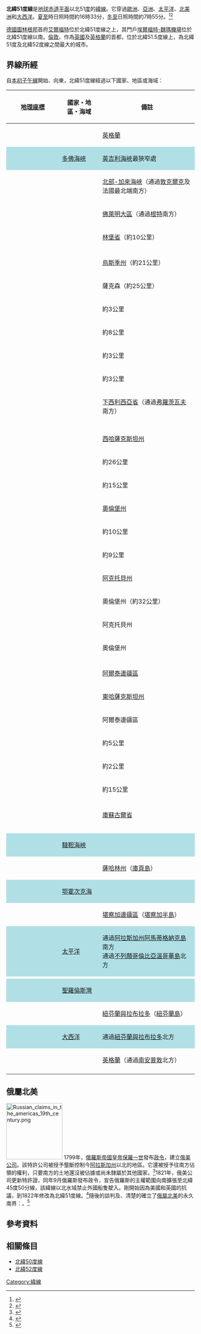 {{NoteTA
|G1=Toponym
}}
{{Location map-line|lat=51}}
{{kml}}
'''北緯51度線'''是[[地球|地球]][[赤道|赤道平面]]以北51[[度_(角)|度]]的[[緯線|緯線]]。它穿過[[歐洲|歐洲]]、[[亞洲|亞洲]]、[[太平洋|太平洋]]、[[北美洲|北美洲]]和[[大西洋|大西洋]]。[[夏至|夏至]]時日照時間約16時33分，[[冬至|冬至]]日照時間約7時55分。<ref>{{cite web|url=http://www.timeanddate.com/sun/germany/erfurt?month=6&year=2016|title=Sunrise and sunset times in Erfurt, June 2016|accessdate=2016-07-15|language=en|archive-date=2017-01-11|archive-url=https://web.archive.org/web/20170111065647/https://www.timeanddate.com/sun/germany/erfurt?month=6&year=2016|dead-url=no}}</ref><ref>{{cite web|url=http://www.timeanddate.com/sun/germany/erfurt?month=12&year=2016|title=Sunrise and sunset times in Erfurt, December 2016|accessdate=2016-07-15|language=en|archive-date=2017-01-11|archive-url=https://web.archive.org/web/20170111065639/https://www.timeanddate.com/sun/germany/erfurt?month=12&year=2016|dead-url=no}}</ref>

[[德國|德國]][[圖林根|圖林根邦]]首府[[艾爾福特|艾爾福特]]位於北緯51度線之上，其門戶[[埃爾福特-魏瑪機場|埃爾福特-魏瑪機場]]位於北緯51度線以南。[[倫敦|倫敦]]，作為[[英國|英國]]及[[英格蘭|英格蘭]]的首都，位於北緯51.5度線上，為北緯51度及北緯52度線之間最大的城市。

==界線所經==

自[[本初子午線|本初子午線]]開始、向東，北緯51度線經過以下國家、地區或海域：
{| class="wikitable"
! width="125" | [[地理座標系|地理座標]]
! 國家・地區・海域
! 備註
|-
| {{Coord|51|0|N|0|0|E|type:landmark|name=本初子午線}}
! scope="row" | {{UK}}
| [[英格蘭|英格蘭]]
|-
| style="background:#b0e0e6;" | {{Coord|51|0|N|0|58|E|type:waterbody|name=多佛海峽}}
! scope="row" style="background:#b0e0e6;" | [[多佛海峽|多佛海峽]]
| style="background:#b0e0e6;" | [[英吉利海峽|英吉利海峽]]最狹窄處
|-
| {{Coord|51|0|N|2|0|E|type:country|name=法國}}
! scope="row" | {{FRA}}
| [[北部-加來海峽|北部-加來海峽]]（通過[[敦克爾克|敦克爾克]]及法國最北端南方）
|-
| {{Coord|51|0|N|2|34|E|type:country|name=比利時}}
! scope="row" | {{BEL}}
| [[佛萊明大區|佛萊明大區]]（通過[[根特|根特]]南方）
|-
| {{Coord|51|0|N|5|46|E|type:country|name=荷蘭}}
! scope="row" | {{NLD}}
| [[林堡省_(荷蘭)|林堡省]]（約10公里）
|-
| {{Coord|51|0|N|5|54|E|type:country|name=德國}}
! scope="row" | {{DEU}}
| {{flatlist |
* [[北萊茵-西發利亞|北萊茵-西發利亞]]（通過[[科隆|科隆]]北方）
* [[黑森|黑森]]
* [[圖林根|圖林根]]（通過[[艾森纳赫|艾森纳赫]]北方、[[魏玛|魏玛]]北方、[[艾爾福特|艾爾福特]]中心、[[阿尔滕堡|阿尔滕堡]]）
* [[薩克森-安哈特|薩克森-安哈特]]
* 圖林根
* [[薩克森|薩克森]]（通過[[德勒斯登|德勒斯登]]南方）
}}
|-
| {{Coord|51|0|N|14|15|E|type:country|name=捷克}}
! scope="row" | {{CZE}}
| [[烏斯季州|烏斯季州]]（約21公里）
|-
| {{Coord|51|0|N|14|34|E|type:country|name=德國}}
! scope="row" | {{DEU}}
| 薩克森（約25公里）
|-
| {{Coord|51|0|N|14|55|E|type:country|name=波蘭}}
! scope="row" | {{POL}}
| 約3公里
|-
| {{Coord|51|0|N|14|58|E|type:country|name=捷克}}
! scope="row" | {{CZE}}
| 約8公里
|-
| {{Coord|51|0|N|15|6|E|type:country|name=波蘭}}
! scope="row" | {{POL}}
| 約3公里
|-
| {{Coord|51|0|N|15|8|E|type:country|name=捷克}}
! scope="row" | {{CZE}}
| 約3公里
|-
| {{Coord|51|0|N|15|10|E|type:country|name=波蘭}}
! scope="row" | {{POL}}
| [[下西利西亞省|下西利西亞省]]（通過[[弗羅茨瓦夫|弗羅茨瓦夫]]南方）
|-
| {{Coord|51|0|N|23|57|E|type:country|name=烏克蘭}}
! scope="row" | {{UKR}}
| {{flatlist |
* [[沃倫州|沃倫州]]
* [[羅夫諾州|羅夫諾州]]
* [[日托米爾州|日托米爾州]]
* [[基輔州|基輔州]]
* [[切爾尼戈夫州|切爾尼戈夫州]]
* [[蘇梅州|蘇梅州]]
* 切爾尼戈夫州
* 蘇梅州
}}
|-
| {{Coord|51|0|N|35|20|E|type:country|name=俄羅斯}}
! scope="row" | {{RUS}}
| {{flatlist |
* [[库尔斯克州|库尔斯克州]]
* [[別爾哥羅德州|別爾哥羅德州]]
* [[沃羅涅日州|沃羅涅日州]]
* [[伏爾加格勒州|伏爾加格勒州]]
* [[薩拉托夫州|薩拉托夫州]]
}}
|-
| {{Coord|51|0|N|49|19|E|type:country|name=哈薩克}}
! scope="row" | {{KAZ}}
| [[西哈薩克斯坦州|西哈薩克斯坦州]]
|-
| {{Coord|51|0|N|54|11|E|type:country|name=俄羅斯}}
! scope="row" | {{RUS}}
| 約26公里
|-
| {{Coord|51|0|N|54|33|E|type:country|name=哈薩克}}
! scope="row" | {{KAZ}}
| 約15公里
|-
| {{Coord|51|0|N|54|46|E|type:country|name=俄羅斯}}
! scope="row" | {{RUS}}
| [[奧倫堡州|奧倫堡州]]
|-
| {{Coord|51|0|N|56|29|E|type:country|name=哈薩克}}
! scope="row" | {{KAZ}}
| 約10公里
|-
| {{Coord|51|0|N|56|37|E|type:country|name=俄羅斯}}
! scope="row" | {{RUS}}
| 約9公里
|-
| {{Coord|51|0|N|56|45|E|type:country|name=哈薩克}}
! scope="row" | {{KAZ}}
| [[阿克托貝州|阿克托貝州]]
|-
| {{Coord|51|0|N|57|18|E|type:country|name=俄羅斯}}
! scope="row" | {{RUS}}
| 奧倫堡州（約32公里）
|-
| {{Coord|51|0|N|57|45|E|type:country|name=哈薩克}}
! scope="row" | {{KAZ}}
| 阿克托貝州
|-
| {{Coord|51|0|N|58|36|E|type:country|name=俄羅斯}}
! scope="row" | {{RUS}}
| 奧倫堡州
|-
| {{Coord|51|0|N|61|30|E|type:country|name=哈薩克}}
! scope="row" | {{KAZ}}
| {{flatlist |
* 阿克托貝州
* [[庫斯塔奈州|庫斯塔奈州]]
* [[阿克莫拉州|阿克莫拉州]]（通過[[阿斯塔納|阿斯塔納]]南方）
* [[卡拉干達州|卡拉干達州]]
* [[巴甫洛達爾州|巴甫洛達爾州]]
* [[東哈薩克斯坦州|東哈薩克斯坦州]]
}}
|-
| {{Coord|51|0|N|79|53|E|type:country|name=俄羅斯}}
! scope="row" | {{RUS}}
| [[阿爾泰邊疆區|阿爾泰邊疆區]]
|-
| {{Coord|51|0|N|80|28|E|type:country|name=哈薩克}}
! scope="row" | {{KAZ}}
| [[東哈薩克斯坦州|東哈薩克斯坦州]]
|-
| {{Coord|51|0|N|81|5|E|type:country|name=俄羅斯}}
! scope="row" | {{RUS}}
| 阿爾泰邊疆區
|-
| {{Coord|51|0|N|83|7|E|type:country|name=哈薩克}}
! scope="row" | {{KAZ}}
| 約5公里
|-
| {{Coord|51|0|N|83|11|E|type:country|name=俄羅斯}}
! scope="row" | {{RUS}}
| 約2公里
|-
| {{Coord|51|0|N|83|13|E|type:country|name=哈薩克}}
! scope="row" | {{KAZ}}
| 約15公里
|-
| {{Coord|51|0|N|83|26|E|type:country|name=俄羅斯}}
! scope="row" | {{RUS}}
| {{flatlist |
* [[阿爾泰邊疆區|阿爾泰邊疆區]]
* [[阿爾泰共和國|阿爾泰共和國]]
* [[圖瓦共和國|圖瓦共和國]]
}}
|-
| {{Coord|51|0|N|97|50|E|type:country|name=蒙古}}
! scope="row" | {{MNG}}
| [[庫蘇古爾省|庫蘇古爾省]]
|-
| {{Coord|51|0|N|102|15|E|type:country|name=俄羅斯}}
! scope="row" | {{RUS}}
| {{flatlist |
* [[布里亞特共和國|布里亞特共和國]]
* [[外貝加爾邊疆區|外貝加爾邊疆區]]
}}
|-
| {{Coord|51|0|N|119|37|E|type:country|name=中國}}
! scope="row" | {{CHN}}
| {{flatlist |
* [[內蒙古自治區|內蒙古自治區]]
* [[黑龍江省|黑龍江省]]
}}
|-
| {{Coord|51|0|N|127|0|E|type:country|name=俄羅斯}}
! scope="row" | {{RUS}}
| {{flatlist |
* [[阿穆爾州|阿穆爾州]]
* [[哈巴羅夫斯克邊疆區|哈巴羅夫斯克邊疆區]]
}}
|-
| style="background:#b0e0e6;" | {{Coord|51|0|N|140|38|E|type:waterbody|name=韃靼海峽}}
! scope="row" style="background:#b0e0e6;" | [[韃靼海峽|韃靼海峽]]
| style="background:#b0e0e6;" |
|-
| {{Coord|51|0|N|142|14|E|type:country|name=俄羅斯}}
! scope="row" | {{RUS}}
| [[薩哈林州|薩哈林州]]（[[庫頁島|庫頁島]]）
|-
| style="background:#b0e0e6;" | {{Coord|51|0|N|143|36|E|type:waterbody|name=鄂霍次克海}}
! scope="row" style="background:#b0e0e6;" | [[鄂霍次克海|鄂霍次克海]]
| style="background:#b0e0e6;" |
|-
| {{Coord|51|0|N|156|46|E|type:country|name=俄羅斯}}
! scope="row" | {{RUS}}
| [[堪察加邊疆區|堪察加邊疆區]]（[[堪察加半島|堪察加半島]]）
|-
| style="background:#b0e0e6;" | {{Coord|51|0|N|156|51|E|type:waterbody|name=太平洋}}
! scope="row" style="background:#b0e0e6;" | [[太平洋|太平洋]]
| style="background:#b0e0e6;" | 通過{{USA}}[[阿拉斯加州|阿拉斯加州]][[阿馬蒂格納克島|阿馬蒂格納克島]]南方<br/>通過{{CAN}}[[不列顛哥倫比亞|不列顛哥倫比亞]][[溫哥華島|溫哥華島]]北方
|-
| {{Coord|51|0|N|127|31|W|type:country|name=加拿大}}
! scope="row" | {{CAN}}
| {{flatlist |
* [[不列顛哥倫比亞|不列顛哥倫比亞]]
* [[亞伯達|亞伯達]]（通過[[卡加利|卡加利]]中心）
* [[薩斯喀徹溫|薩斯喀徹溫]]
* [[曼尼托巴|曼尼托巴]]
* [[安大略|安大略]]
* [[魁北克|魁北克]]
}}
|-
| style="background:#b0e0e6;" | {{Coord|51|0|N|58|48|W|type:waterbody|name=聖羅倫斯灣}}
! scope="row" style="background:#b0e0e6;" | [[聖羅倫斯灣|聖羅倫斯灣]]
| style="background:#b0e0e6;" |
|-
| {{Coord|51|0|N|57|3|W|type:country|name=加拿大}}
! scope="row" | {{CAN}}
| [[紐芬蘭與拉布拉多|紐芬蘭與拉布拉多]]（[[紐芬蘭島|紐芬蘭島]]）
|-
| style="background:#b0e0e6;" | {{Coord|51|0|N|55|50|W|type:waterbody|name=大西洋}}
! scope="row" style="background:#b0e0e6;" | [[大西洋|大西洋]]
| style="background:#b0e0e6;" | 通過{{CAN}}[[紐芬蘭與拉布拉多|紐芬蘭與拉布拉多]]{{le|格雷島 (加拿大)|Groais Island|格雷島}}北方
|-
| {{Coord|51|0|N|4|32|W|type:country|name=英國}}
! scope="row" | {{UK}}
| [[英格蘭|英格蘭]]（通過[[南安普敦|南安普敦]]北方）
|-
|}

==俄屬北美==

[[File:Russian_claims_in_the_americas_19th_century.png|150px]]
1799年，[[俄羅斯帝國|俄羅斯帝國]][[皇帝#俄罗斯|皇帝]][[保羅一世|保羅一世]]發布[[政令_(俄羅斯)|政令]]，建立[[俄美公司|俄美公司]]。該特許公司被授予壟斷控制今[[阿拉斯加州|阿拉斯加州]]{{le|北緯55度線|55th parallel north}}以北的地區。它還被授予往南方佔領的權利，只要南方的土地還沒被佔據或尚未隸屬於其他國家。<ref>{{cite book |author= United States, Bering Sea Tribunal of Arbitration |title= Fur-seal Arbitration: The Case of the United States before the Tribunal of Arbitration to convene at Paris under the provisions of the treaty between the United States of America and Great Britain, concluded February 29, 1892 |year= 1892 |publisher= [[美國政府出版局|美國政府出版局]] |oclc= 68198841 |url= https://books.google.com/books?id=LYoGAAAAMAAJ |page= 14 |access-date= 2016-07-16 |archive-date= 2016-05-07 |archive-url= https://web.archive.org/web/20160507210533/https://books.google.com/books?id=LYoGAAAAMAAJ |dead-url= no }}</ref>1821年，俄美公司更新特許證，同年9月俄羅斯發布政令，宣告俄羅斯的主權範圍向南擴張至北緯45度50分線，該緯線以北水域禁止外國船隻駛入。剛開始因為美國和英國的抗議，到1822年修改為北緯51度線。<ref>{{cite web|url=http://nosracines.ca/page.aspx?id=321408&qryID=d8121004-8d7a-4f2d-b8bb-ef07a8eed9d0|2=|title=Review of the Alaska Boundary Question|last=Begg|first=Alexander|agency=nosracines.ca|publisher=Unknown|year=1900|pages=1–2|access-date=12 December 2014}}{{dead link|date=2018年5月 |bot=InternetArchiveBot |fix-attempted=yes }}</ref>隨後的談判及{{le|俄美1824年條約|Russo-American Treaty of 1824}}、{{le|聖彼得堡條約 (1825年)|Treaty of Saint Petersburg (1825)|聖彼得堡條約}}清楚的確立了[[俄屬北美|俄屬北美]]的永久南界：{{le|北緯54度40分線|Parallel 54°40′ north}}。<ref>{{cite book |last= Haycox |first= Stephen W. |title= Alaska: An American Colony |year= 2002 |publisher= University of Washington Press |isbn= 978-0-295-98249-6 |pages= 1118–1122 |url= https://books.google.com/books?id=8yu3pYpzLdUC |access-date= 2016-07-16 |archive-date= 2016-05-17 |archive-url= https://web.archive.org/web/20160517163632/https://books.google.com/books?id=8yu3pYpzLdUC |dead-url= no }}</ref>

==參考資料==
{{reflist}}

==相關條目==

* [[北緯50度線|北緯50度線]]
* [[北緯52度線|北緯52度線]]

{{geographical coordinates|state=collapsed}}

[[Category:緯線|Category:緯線]]